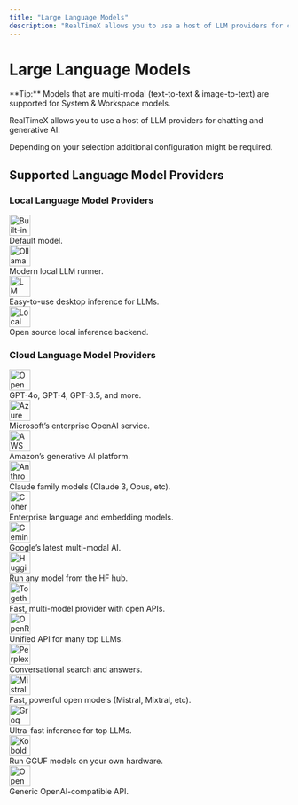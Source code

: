 ```yaml
---
title: "Large Language Models"
description: "RealTimeX allows you to use a host of LLM providers for chatting and generative AI."
---
```



# Large Language Models

<Callout type="info" emoji="️💡">
  **Tip:** Models that are multi-modal (text-to-text & image-to-text) are
  supported for System & Workspace models.
</Callout>

RealTimeX allows you to use a host of LLM providers for chatting and generative AI.

Depending on your selection additional configuration might be required.

## Supported Language Model Providers

### Local Language Model Providers

<div style={{
  display: "grid",
  gridTemplateColumns: "repeat(auto-fit, minmax(230px, 1fr))",
  gap: "1rem",
  margin: "1.2rem 0"
}}>
  <FeatureCard title="Built-in (default)" href="#">
    <img src="`${basePath}/images/ai-providers/realtimex.png" alt="Built-in (default)" width="38" height="38" style={{marginBottom: 8}} />
    <div>Default model.</div>
  </FeatureCard>
  <FeatureCard title="Ollama" href="https://ollama.com/">
    <img src="/images/ai-providers/ollama.svg" alt="Ollama" width="38" height="38" style={{marginBottom: 8}} />
    <div>Modern local LLM runner.</div>
  </FeatureCard>
  <FeatureCard title="LM Studio" href="https://lmstudio.ai/">
    <img src="/images/ai-providers/lmstudio.svg" alt="LM Studio" width="38" height="38" style={{marginBottom: 8}} />
    <div>Easy-to-use desktop inference for LLMs.</div>
  </FeatureCard>
  <FeatureCard title="Local AI" href="https://localai.io/">
    <img src="/images/ai-providers/localai.png" alt="Local AI" width="38" height="38" style={{marginBottom: 8}} />
    <div>Open source local inference backend.</div>
  </FeatureCard>
</div>

### Cloud Language Model Providers

<div style={{
  display: "grid",
  gridTemplateColumns: "repeat(auto-fit, minmax(230px, 1fr))",
  gap: "1rem",
  margin: "1.2rem 0"
}}>
  <FeatureCard title="OpenAI" href="https://platform.openai.com/">
    <img src="/images/ai-providers/openai.svg" alt="OpenAI" width="38" height="38" style={{marginBottom: 8}} />
    <div>GPT-4o, GPT-4, GPT-3.5, and more.</div>
  </FeatureCard>
  <FeatureCard title="Azure OpenAI" href="https://azure.microsoft.com/en-us/products/ai-services/openai-service">
    <img src="/images/ai-providers/azure.svg" alt="Azure OpenAI" width="38" height="38" style={{marginBottom: 8}} />
    <div>Microsoft’s enterprise OpenAI service.</div>
  </FeatureCard>
  <FeatureCard title="AWS Bedrock" href="https://aws.amazon.com/bedrock">
    <img src="/images/ai-providers/bedrock-color.svg" alt="AWS Bedrock" width="38" height="38" style={{marginBottom: 8}} />
    <div>Amazon’s generative AI platform.</div>
  </FeatureCard>
  <FeatureCard title="Anthropic" href="https://anthropic.com/">
    <img src="/images/ai-providers/anthropic.svg" alt="Anthropic" width="38" height="38" style={{marginBottom: 8}} />
    <div>Claude family models (Claude 3, Opus, etc).</div>
  </FeatureCard>
  <FeatureCard title="Cohere" href="https://cohere.com/">
    <img src="/images/ai-providers/cohere-color.svg" alt="Cohere" width="38" height="38" style={{marginBottom: 8}} />
    <div>Enterprise language and embedding models.</div>
  </FeatureCard>
  <FeatureCard title="Google Gemini Pro" href="https://ai.google.dev/">
    <img src="/images/ai-providers/gemini-color.svg" alt="Gemini" width="38" height="38" style={{marginBottom: 8}} />
    <div>Google’s latest multi-modal AI.</div>
  </FeatureCard>
  <FeatureCard title="Hugging Face" href="https://huggingface.co/">
    <img src="/images/ai-providers/huggingface-color.svg" alt="Hugging Face" width="38" height="38" style={{marginBottom: 8}} />
    <div>Run any model from the HF hub.</div>
  </FeatureCard>
  <FeatureCard title="Together AI" href="https://www.together.ai/">
    <img src="/images/ai-providers/together-color.svg" alt="Together AI" width="38" height="38" style={{marginBottom: 8}} />
    <div>Fast, multi-model provider with open APIs.</div>
  </FeatureCard>
  <FeatureCard title="OpenRouter" href="https://openrouter.ai/">
    <img src="/images/ai-providers/openrouter.svg" alt="OpenRouter" width="38" height="38" style={{marginBottom: 8}} />
    <div>Unified API for many top LLMs.</div>
  </FeatureCard>
  <FeatureCard title="Perplexity AI" href="https://www.perplexity.ai/">
    <img src="/images/ai-providers/perplexity.svg" alt="Perplexity AI" width="38" height="38" style={{marginBottom: 8}} />
    <div>Conversational search and answers.</div>
  </FeatureCard>
  <FeatureCard title="Mistral API" href="https://mistral.ai/">
    <img src="/images/ai-providers/mistral-color.svg" alt="Mistral" width="38" height="38" style={{marginBottom: 8}} />
    <div>Fast, powerful open models (Mistral, Mixtral, etc).</div>
  </FeatureCard>
  <FeatureCard title="Groq" href="https://groq.com/">
    <img src="/images/ai-providers/groq.svg" alt="Groq" width="38" height="38" style={{marginBottom: 8}} />
    <div>Ultra-fast inference for top LLMs.</div>
  </FeatureCard>
  <FeatureCard title="KoboldCPP" href="https://github.com/LostRuins/koboldcpp">
    <img src="/images/ai-providers/koboldcpp.png" alt="KoboldCPP" width="38" height="38" style={{marginBottom: 8}} />
    <div>Run GGUF models on your own hardware.</div>
  </FeatureCard>
  <FeatureCard title="OpenAI (generic)" href="/RealTimeX-setup/llm-configuration/cloud/openai-generic">
    <img src="/images/ai-providers/openai.svg" alt="OpenAI (generic)" width="38" height="38" style={{marginBottom: 8}} />
    <div>Generic OpenAI-compatible API.</div>
  </FeatureCard>
</div>
